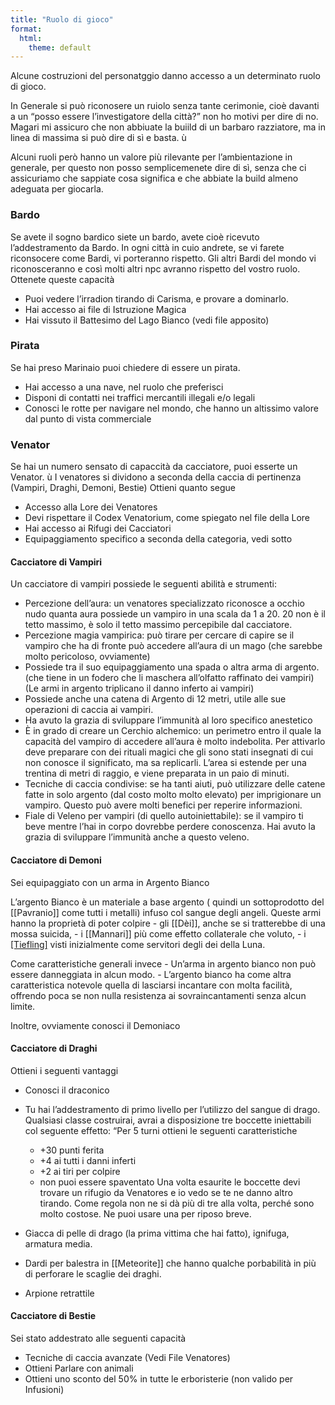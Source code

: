 ```yaml
---
title: "Ruolo di gioco"
format:
  html:
    theme: default
---
```

Alcune costruzioni del personatggio danno accesso a un determinato ruolo di gioco. 

In Generale si può riconosere un ruiolo senza tante cerimonie, cioè davanti a un "posso essere l'investigatore della città?" non ho motivi per dire di no. Magari mi assicuro che non abbiuate la buiild di un barbaro razziatore, ma in linea di massima si può dire di sì e basta. ù

Alcuni ruoli però hanno un valore più rilevante per l'ambientazione in generale, per questo non posso semplicemenete dire di sì, senza che ci assicuriamo che sappiate cosa significa e che abbiate la build almeno adeguata per giocarla. 

<div class="pg-only" style="display:none;">
  <p>Contenuto segreto per PG</p>
</div>

<div class="dm-only" style="display:none;">
  <p>Contenuto per DM</p>
</div>

### Bardo 

Se avete il sogno bardico siete un bardo, avete cioè ricevuto l'addestramento da Bardo. In ogni città in cuio andrete, se vi farete riconsocere come Bardi, vi porteranno rispetto. Gli altri Bardi del mondo vi riconosceranno e così molti altri npc avranno rispetto del vostro ruolo. Ottenete queste capacità

- Puoi vedere l'irradion tirando di Carisma, e provare a dominarlo.
- Hai accesso ai file di Istruzione Magica
- Hai vissuto il Battesimo del Lago Bianco (vedi file apposito)

### Pirata

Se hai preso Marinaio puoi chiedere di essere un pirata. 

- Hai accesso a una nave, nel ruolo che preferisci
- Disponi di contatti nei traffici mercantili illegali e/o legali
- Conosci le rotte per navigare nel mondo, che hanno un altissimo valore dal punto di vista commerciale 

### Venator

Se hai un numero sensato di capaccità da cacciatore, puoi esserte un Venator. ù
I venatores si dividono a seconda della caccia di pertinenza (Vampiri, Draghi, Demoni, Bestie)
Ottieni quanto segue

- Accesso alla Lore dei Venatores
- Devi rispettare il Codex Venatorium, come spiegato nel file della Lore
- Hai accesso ai Rifugi dei Cacciatori
- Equipaggiamento specifico a seconda della categoria, vedi sotto 

#### Cacciatore di Vampiri 

Un cacciatore di vampiri possiede le seguenti abilità e strumenti:

- Percezione dell’aura: un venatores specializzato riconosce a occhio nudo quanta aura possiede un vampiro in una scala da 1 a 20. 20 non è il tetto massimo, è solo il tetto massimo percepibile dal cacciatore.
- Percezione magia vampirica: può tirare per cercare di capire se il vampiro che ha di fronte può accedere all’aura di un mago (che sarebbe molto pericoloso, ovviamente)
- Possiede tra il suo equipaggiamento una spada o altra arma di argento.  (che tiene in un fodero che li maschera all’olfatto raffinato dei vampiri) (Le armi in argento triplicano il danno inferto ai vampiri)
- Possiede anche una catena di Argento di 12 metri, utile alle sue operazioni di caccia ai vampiri.
- Ha avuto la grazia di sviluppare l’immunità al loro specifico anestetico
- È in grado di creare un Cerchio alchemico: un perimetro entro il quale la capacità del vampiro di accedere all’aura è molto indebolita. Per attivarlo deve preparare con dei rituali magici che gli sono stati insegnati di cui non conosce il significato, ma sa replicarli. L’area si estende per una trentina di metri di raggio, e viene preparata in un paio di minuti.
- Tecniche di caccia condivise: se ha tanti aiuti, può utilizzare delle catene fatte in solo argento (dal costo molto molto elevato) per imprigionare un vampiro. Questo può avere molti benefici per reperire informazioni.
- Fiale di Veleno per vampiri (di quello autoiniettabile): se il vampiro ti beve mentre l’hai in corpo dovrebbe perdere conoscenza. Hai avuto la grazia di sviluppare l’immunità anche a questo veleno.

#### Cacciatore di Demoni

Sei equipaggiato con un arma in Argento Bianco 

L'argento Bianco è un materiale a base argento ( quindi un sottoprodotto del [[Pavranio]] come tutti i metalli) infuso col sangue degli angeli. Queste armi hanno la proprietà di poter colpire 
- gli [[Dèi]], anche se si tratterebbe di una mossa suicida, 
- i [[Mannari]] più come effetto collaterale che voluto, 
- i [[Tiefling]]( e sono infatti in dotazione ai [[Cacciatore di Tiefling]]) visti inizialmente come servitori degli dei della Luna.  

Come caratteristiche generali invece
- Un'arma in argento bianco non può essere danneggiata in alcun modo.
- L'argento bianco ha come altra caratteristica notevole quella di lasciarsi incantare con molta facilità, offrendo poca se non nulla resistenza ai sovraincantamenti senza alcun limite.

Inoltre, ovviamente conosci il Demoniaco

#### Cacciatore di Draghi

Ottieni i seguenti vantaggi

- Conosci il draconico
- Tu hai l'addestramento di primo livello per l'utilizzo del sangue di drago. Qualsiasi classe costruirai, avrai a disposizione tre boccette iniettabili col seguente effetto: 
	"Per 5 turni ottieni le seguenti caratteristiche 
	- +30 punti ferita 
	- +4 ai tutti i danni inferti 
	- +2 ai tiri per colpire 
	- non puoi essere spaventato 
Una volta esaurite le boccette devi trovare un rifugio da Venatores e io vedo se te ne danno altro tirando. Come regola non ne si dà più di tre alla volta, perché sono molto costose. Ne puoi usare una per riposo breve. 

- Giacca di pelle di drago (la prima vittima che hai fatto), ignifuga, armatura media. 

- Dardi per balestra in [[Meteorite]] che hanno qualche porbabilità in più di perforare le scaglie dei draghi. 

- Arpione retrattile


#### Cacciatore di Bestie

Sei stato addestrato alle seguenti capacità 

- Tecniche di caccia avanzate (Vedi File Venatores)
- Ottieni Parlare con animali 
- Ottieni uno sconto del 50% in tutte le erboristerie (non valido per Infusioni)